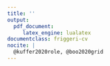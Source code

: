 ```yaml
---
title: ''
output: 
  pdf_document:
     latex_engine: lualatex
documentclass: friggeri-cv
nocite: |
  @kuffer2020role, @boo2020grid
---
```


```{=latex}
\header{Édith  } { Darin}
{\qquad \qquad  \qquad  \qquad Demography, Bayesian statistics and Geospatial data science}
      
      
\fcolorbox{white}{gray}{\parbox{\dimexpr\textwidth-1\fboxsep-1\fboxrule}{%
.....
}}
\begin{aside}
   \textbf{Nationality}
     French
   \textbf{Current home}
     Southampton, UK
    \textbf{Website}
    Personal \href{https://edarin.github.io/thatsme/}{\faIcon{external-link-alt}} 
     Institutional \href{https://www.southampton.ac.uk/geography/about/staff/ecd1u18.page?#publications}{\faIcon{external-link-alt}}
    ~
  \section{Contact}
     \textbf{Skype}
       edithdarin
     \textbf{E-mail}
      edith.darin@\\protonmail.com
    ~
    \section{Tech repo}
    \textbf{Github}
    \href{https://github.com/edarin}{edarin}
    \textbf{OpenStreetMap}
    \href{https://www.openstreetmap.org/user/edithdarin/history#map=5/22.938/11.470}{edithdarin}
    ~
    \section{Programming}
    \textbf{OS Preferences}
    Windows
    GNU/Linux
    \textbf{Statistical Programming}
    R (+++)
    Python (+)
    \textbf{Reporting}
   Microsoft Office
      Latex
      R Markdown
      R Shiny
    ~
  \section{Languages}
    \textbf{French} native
    \textbf{English} fluent
    \textbf{German} intermediate
    \textbf{Italian} intermediate
    ~
\end{aside}
\section{Working experiences}
\begin{entrylist}
  \entry
    {07/18}
    {Research Fellow}
    {WorldPop, University of Southampton, UK}
    {\textit{Until 08/21 Specialist Research Technician}\\
    Building statistical models to provide up-to-date, spatially complete population count in data-scarce contexts. Predict and map population with high spatial resolution at the grid cell.   Lead modeller for filling population gaps in censuses impacted by insecurity (Burkina Faso and Mali). Lead trainer on gridded population estimation to national statistics offices. \\
    \textit{Methods developed:} Hierarchical Bayesian modelling combining survey data with geospatial covariates. Random-forest models for producing high-resolution population estimates. Grid-based spatial sampling design for household surveys.
    }
 \entry{01/17-08/17}{Data Scientist Intern}{mVAM, UN World Food Program, Italy}{ 
 Assessing food security from remote data collection. Machine-learning based propensity score weighting in complex survey design. Scoping study on high-resolution mapping of food security indicators. Panel attrition analysis. Descriptive statistics on mobile phone data. Support mission for Mali Country Office (Bamako).}
  \entry{07/16-12/16}{Data Scientist Intern}{Etalab, Governmental Task Force for OpenData, France}{\emph{OpenFisca}: French tax and benefit system micro-simulation platform. Finalist of the Open Government Partnership Hackathon (Paris Summit 2016). }
  \entry
    {02/15-03/15}
    {Economist Intern}
    {National Institute for Statistics, France}
    {Micro-simulation model for studying the marginal effective tax rate.}
\end{entrylist}
\section{Education}
\begin{entrylist}
\entry
    {2018-2019}
    {MSc in Applied GIS and Remote Sensing}
    {University of Southampton, UK}
    {Dissertation Topic:\textit{ Slumness Mapping: an insight comparing survey data and geospatial covariates. A Use Case in Kinshasa, DRC.} Featured in peer-reviewed article.  Faculty Dean's MSc List Award.}
    \entry
    {2015-2018}
    {MSc in Statistics and Economics}
    {\\Paris Graduate School of Economics, Statistics and Finance (ENSAE), France}
    {Majors: Statistics, Machine Learning, Econometrics, Computational Social Sciences, Public Policy Evaluation. With Distinction.}
    \entry
    {2014-2015}
    {"Theory and Empirical Methods in Economics" Graduate Program}
    {\\École Normale Supérieure (ENS) de Cachan and Paris School of Economics, France}
    {Erasmus: Humboldt (Berlin), Galatasaray (Istanbul). First class honours.}
    \entry
    {2013-2014}
    {Double Bachelor's Degree in Economics and Sociology}
    {\\ENS Cachan, Université Paris-I-Panthéon-Sorbonne, France}
    {First class honours.}
\end{entrylist}

\section{Grants}
\begin{entrylist}
    \entry
    {05/2022}
    {Statistical population modelling for census support}
    {UNFPA: \$30 000}
    {PI for creating a bespoke model for Brazil National Statistics Office (IBGE).}
\end{entrylist}

\clearpage

\begin{noside}
\section{Academic outcomes}
\textbf{Peer-reviewed papers}
\begin{itemize}
\item Population from above: When satellite imagery can support a census, \textbf{Darin, E.}; Kuépié M.; Bassinga H, Boo G., Tatem A.J.; \textit{Population}, INED, 2022, In press.
\item High-resolution population estimation using household survey data and building footprints, Boo, G; \textbf{Darin, E.}; Leasure, D.R.; Dooley, C.A.; Chamberlain, H.R., et al, \textit{Nature Communications}, 2022, 13:1,    \href{https://www.nature.com/articles/s41467-022-29094-x}{\faIcon{external-link-alt}}
    \item The role of earth observation in an integrated deprived area mapping "system" for low-to-middle income countries, Kuffer, M.; Thomson, D.R.; Boo, G.; Mahabir, R.; Grippa, T.; Vanhuysse, S.; Engstrom, R.; Ndugwa, R.; Makau, J.; \textbf{Darin, E}.; de Albuquerque, J.P. and Kabaria, C, \textit{Remote Sensing}, 2020, 12, 982.    \href{https://www.mdpi.com/2072-4292/12/6/982}{\faIcon{external-link-alt}} 
    \item A grid-based sample design framework for household surveys, Boo G; \textbf{Darin E}; Thomson DR and Tatem AJ, \textit{Gates Open Research} 2020, 4:13, \href{https://gatesopenresearch.org/articles/4-13/v1}{\faIcon{external-link-alt}}

\end{itemize}
\textbf{Conference}
\begin{itemize}
\item Oral presentation: A bottom-up population modelling approach to complement the population and housing census, \textbf{Darin E}; Boo G; Tatem AJ, \textit{International Population Conference}, 2021. \href{https://www.researchgate.net/publication/357017300_A_bottom-up_population_modelling_approach_to_complement_the_population_and_housing_census}{\faIcon{external-link-alt}}
    \item Poster: High-resolution population mapping and estimation in the western part of the Democratic Republic of Congo, \textbf{Darin E}; Boo G;  Leasure DL and Tatem AJ, \textit{GEOMED 2019}, 2019.  \href{https://www.researchgate.net/publication/335320708_High-resolution_population_mapping_and_estimation_in_the_western_part_of_the_Democratic_Republic_of_Congo?channel=doi&linkId=5d5e587f299bf1b97cfd0ba7&showFulltext=true}{\faIcon{external-link-alt}}
\end{itemize}
\textbf{Teaching}
\begin{itemize}
\item Gridded population modelling, Summer Institutes in Computational Social Science, Covenant, Nigeria, 2022
\item  Statistical population modelling for census support; \textbf{Darin E}, Leasure DR, Tatem AJ, \textit{WorldPop, University of Southampton}, 2021, \href{https://wpgp.github.io/bottom-up-tutorial/}{\faIcon{external-link-alt}}
\item Small area population estimates using random forest top-down disaggregation: An R tutorial; Leasure DR, \textbf{Darin E}, Tatem AJ,   \textit{WorldPop, University of Southampton}, 2020. \href{https://htmlpreview.github.io/?https://github.com/wpgp/top-down-tutorial/blob/master/4_tutorial.html#Suggested_Citation}{\faIcon{external-link-alt}}.
\item Gridded Population Workshop, \textit{Joseph Ki-Zerbo and Norbert Zongo University}, Burkina Faso, 2021 
    \item R Foundations Course for different Nigerian national agencies, 2020.
    \item Population Modelling Webinar, \textit{GRID3 Webinar Series}, 2020. \href{https://www.youtube.com/watch?v=HMFM8HzLfH8}{\faIcon{external-link-alt}}
    \item Population Modelling Session, \textit{Data Science Nigeria Bootcamp}, 2019. \href{https://github.com/GRID3/DSNTraining}{\faIcon{external-link-alt}}
\end{itemize}
\textbf{Datasets}
\begin{itemize}
\item  Census disaggregated gridded population estimates for Sierra Leone, version 2.0 (2015), WorldPop and Statistics Sierra Leone, 2021, \textit{University of Southampton}, doi:10.5258/SOTON/WP00714. \href{https://wopr.worldpop.org/?SLE/Population}{\faIcon{external-link-alt}}
    \item Census-based gridded population estimates for Burkina Faso (2019), version 1.0, WorldPop and Institut National de la Statistique et de la Démographie du Burkina Faso, \textit{WorldPop, University of Southampton}, 2021. \href{https://wopr.worldpop.org/?BFA/Population/v1.0}{\faIcon{external-link-alt}}
    \item Modelled gridded population estimates for the Kinshasa, Kongo-Central, Kwango, Kwilu, and Mai-Ndombe provinces in the Democratic Republic of the Congo 2018, version 2.0, Boo G; \textbf{Darin E}; Leasure DR; Dooley CA; Chamberlain HR; Lazar AN; Tatem AJ, \textit{WorldPop, University of Southampton}, 2020. \href{https://wopr.worldpop.org/?COD/Population/v2.0}{\faIcon{external-link-alt}}
\end{itemize}
\textbf{R Package}
\begin{itemize}
    \item wopr: An R package to query the WorldPop Open Population Repository, version 1.0.1, Leasure DR; Bondarenko M; \textbf{Darin E}; Tatem AJ, \textit{WorldPop, University of Southampton}, 2020. Maintainer: \textbf{Darin E}. \href{https://apps.worldpop.org/woprVision/}{\faIcon{external-link-alt}}
\end{itemize}
\textbf{Contributions}
\begin{itemize}
    \item Financial incentives to work in France between 1998 and 2014, Sicsic M, \textit{Economie et Statistique}, 2020. \href{https://www.persee.fr/doc/estat_0336-1454_2018_num_503_1_10852}{\faIcon{external-link-alt}}
\end{itemize}
\section{Awards}
 \begin{itemize}
  \item Faculty Dean's Prize for Research, University of Southampton, 2021
 \item Vice-Chancellor Award for Research Impact, University of Southampton, 2018
    \item Scholarship Sarah Andrieux for Social and Economics Research (800€), 2017
     \item Four-year scholarship at the École Normale supérieure de Cachan (4x15,600€), 2015
 \end{itemize}
\end{noside}
```